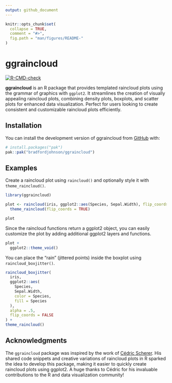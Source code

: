 ```yaml
---
output: github_document
---
```


<!-- README.md is generated from README.Rmd. Please edit that file -->

```r
knitr::opts_chunk$set(
  collapse = TRUE,
  comment = "#>",
  fig.path = "man/figures/README-"
)
```

# ggraincloud

<!-- badges: start -->
[![R-CMD-check](https://github.com/bradfordjohnson/ggraincloud/actions/workflows/R-CMD-check.yaml/badge.svg)](https://github.com/bradfordjohnson/ggraincloud/actions/workflows/R-CMD-check.yaml)
<!-- badges: end -->

**ggraincloud** is an R package that provides templated raincloud plots using the grammar of graphics with `ggplot2`. It streamlines the creation of visually appealing raincloud plots, combining density plots, boxplots, and scatter plots for enhanced data visualization. Perfect for users looking to create consistent and customizable raincloud plots efficiently.



## Installation

You can install the development version of ggraincloud from [GitHub](https://github.com/) with:

``` r
# install.packages("pak")
pak::pak("bradfordjohnson/ggraincloud")
```

## Examples

Create a raincloud plot using `raincloud()` and optionally style it with `theme_raincloud()`.

```r
library(ggraincloud)

plot <- raincloud(iris, ggplot2::aes(Species, Sepal.Width), flip_coords = TRUE) +
  theme_raincloud(flip_coords = TRUE)

plot
```

Since the raincloud functions return a ggplot2 object, you can easily customize the plot by adding additional ggplot2 layers and functions.

```r
plot +
  ggplot2::theme_void()
```

You can place the "rain" (jittered points) inside the boxplot using `raincloud_boxjitter()`.

```r
raincloud_boxjitter(
  iris,
  ggplot2::aes(
    Species,
    Sepal.Width,
    color = Species,
    fill = Species
  ),
  alpha = .5,
  flip_coords = FALSE
) +
theme_raincloud()
```

## Acknowledgments

The `ggraincloud` package was inspired by the work of [Cédric Scherer](https://www.cedricscherer.com/). His shared code snippets and creative variations of raincloud plots in R sparked the idea to develop this package, making it easier to quickly create raincloud plots using ggplot2. A huge thanks to Cédric for his invaluable contributions to the R and data visualization community!
